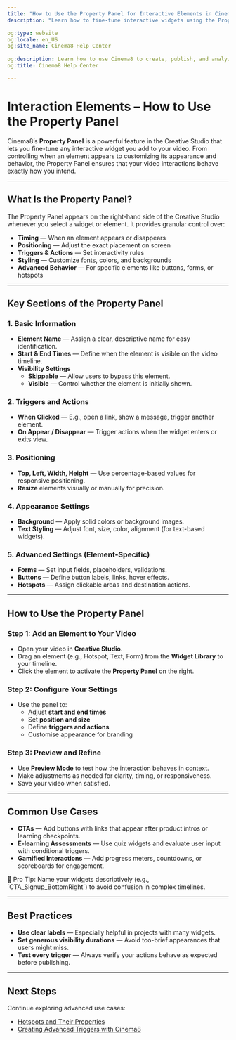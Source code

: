 ---
title: "How to Use the Property Panel for Interactive Elements in Cinema8"
description: "Learn how to fine-tune interactive widgets using the Property Panel for timing, styling, triggers and layout improvements. Visit Cinema8. "

og:type: website
og:locale: en_US
og:site_name: Cinema8 Help Center
 
og:description: Learn how to use Cinema8 to create, publish, and analyze interactive videos.
og:title: Cinema8 Help Center

---


# Interaction Elements – How to Use the Property Panel

Cinema8’s **Property Panel** is a powerful feature in the Creative Studio that lets you fine-tune any interactive widget you add to your video. From controlling when an element appears to customizing its appearance and behavior, the Property Panel ensures that your video interactions behave exactly how you intend.

---

## What Is the Property Panel?

The Property Panel appears on the right-hand side of the Creative Studio whenever you select a widget or element. It provides granular control over:

- **Timing** — When an element appears or disappears
- **Positioning** — Adjust the exact placement on screen
- **Triggers & Actions** — Set interactivity rules
- **Styling** — Customize fonts, colors, and backgrounds
- **Advanced Behavior** — For specific elements like buttons, forms, or hotspots

---

## Key Sections of the Property Panel

### 1. Basic Information

- **Element Name** — Assign a clear, descriptive name for easy identification.
- **Start & End Times** — Define when the element is visible on the video timeline.
- **Visibility Settings**
  - **Skippable** — Allow users to bypass this element.
  - **Visible** — Control whether the element is initially shown.

### 2. Triggers and Actions

- **When Clicked** — E.g., open a link, show a message, trigger another element.
- **On Appear / Disappear** — Trigger actions when the widget enters or exits view.

### 3. Positioning

- **Top, Left, Width, Height** — Use percentage-based values for responsive positioning.
- **Resize** elements visually or manually for precision.

### 4. Appearance Settings

- **Background** — Apply solid colors or background images.
- **Text Styling** — Adjust font, size, color, alignment (for text-based widgets).

### 5. Advanced Settings (Element-Specific)

- **Forms** — Set input fields, placeholders, validations.
- **Buttons** — Define button labels, links, hover effects.
- **Hotspots** — Assign clickable areas and destination actions.

---

## How to Use the Property Panel

<Steps>

### Step 1: Add an Element to Your Video

- Open your video in **Creative Studio**.
- Drag an element (e.g., Hotspot, Text, Form) from the **Widget Library** to your timeline.
- Click the element to activate the **Property Panel** on the right.

### Step 2: Configure Your Settings

- Use the panel to:
  - Adjust **start and end times**
  - Set **position and size**
  - Define **triggers and actions**
  - Customise appearance for branding

### Step 3: Preview and Refine

- Use **Preview Mode** to test how the interaction behaves in context.
- Make adjustments as needed for clarity, timing, or responsiveness.
- Save your video when satisfied.

</Steps>

---

## Common Use Cases

- **CTAs** — Add buttons with links that appear after product intros or learning checkpoints.
- **E-learning Assessments** — Use quiz widgets and evaluate user input with conditional triggers.
- **Gamified Interactions** — Add progress meters, countdowns, or scoreboards for engagement.

<Callout type="info">
🧠 Pro Tip: Name your widgets descriptively (e.g., `CTA_Signup_BottomRight`) to avoid confusion in complex timelines.
</Callout>

---

## Best Practices

- **Use clear labels** — Especially helpful in projects with many widgets.
- **Set generous visibility durations** — Avoid too-brief appearances that users might miss.
- **Test every trigger** — Always verify your actions behave as expected before publishing.

---

## Next Steps

Continue exploring advanced use cases:

- [Hotspots and Their Properties](#)
- [Creating Advanced Triggers with Cinema8](#)
